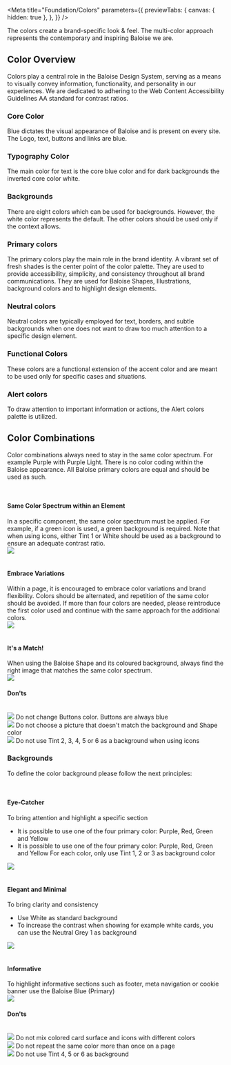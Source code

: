 
<Meta
  title="Foundation/Colors"
  parameters={{
    previewTabs: {
      canvas: { hidden: true },
    },
  }}
/>

<Banner label="Colors" section="Foundation" color="purple" puzzle />

<Lead>
  The colors create a brand-specific look & feel. The multi-color approach represents the contemporary and inspiring
  Baloise we are.
</Lead>

## Color Overview

Colors play a central role in the Baloise Design System, serving as a means to visually convey information,
functionality, and personality in our experiences.
We are dedicated to adhering to the Web Content Accessibility Guidelines AA standard for contrast ratios.

### Core Color

Blue dictates the visual appearance of Baloise and is present on every site. The Logo, text, buttons and links are blue.

<ColorCards>
  <ColorCard background color="alias.primary" />
</ColorCards>

### Typography Color

The main color for text is the core blue color and for dark backgrounds the inverted core color white.

<ColorCards>
  <ColorCard background color="alias.primary" />
  <ColorCard background color="base.white" />
</ColorCards>

### Backgrounds

There are eight colors which can be used for backgrounds.
However, the white color represents the default. The other colors should be used only if the context allows.

<ColorCards>
  <ColorCard background color="base.white" />
  <ColorCard background color="base.grey.1" />
  <ColorCard background color="base.grey.3" />
  <ColorCard background color="alias.primary" />
</ColorCards>

<ColorCards>
  <ColorCard background color="alias.green" />
  <ColorCard background color="alias.purple" />
  <ColorCard background color="alias.red" />
  <ColorCard background color="alias.yellow" />
</ColorCards>

### Primary colors

The primary colors play the main role in the brand identity. A vibrant set of fresh shades is the center point of the color palette. They are used to provide accessibility, simplicity, and consistency throughout all brand communications. They are used for Baloise Shapes, Illustrations, background colors and to highlight design elements.

<ColorCardRow color="base.green" />
<ColorCardRow color="base.purple" />
<ColorCardRow color="base.red" />
<ColorCardRow color="base.yellow" />

### Neutral colors

Neutral colors are typically employed for text, borders, and subtle backgrounds when one does not want to draw too much attention to a specific design element.

<ColorCardRow color="base.grey" />

### Functional Colors

These colors are a functional extension of the accent color and are meant to be used only for specific cases and situations.

<ColorCardRow color="base.primary" />
<ColorCardRow color="base.light-blue" />

### Alert colors

To draw attention to important information or actions, the Alert colors palette is utilized.

<ColorCardRow color="base.info" />
<ColorCardRow color="base.success" />
<ColorCardRow color="base.warning" />
<ColorCardRow color="base.danger" />

## Color Combinations

Color combinations always need to stay in the same color spectrum. For example Purple with Purple Light. There is no color coding within the Baloise appearance. All Baloise primary colors are equal and should be
used as such.


<br />
<div className="sb-unstyled grid">
  <div className="col is-4">
    <h4 className="title text-medium m-none">Same Color Spectrum within an Element</h4>
    <span>
      In a specific component, the same color spectrum must be applied. For example, if a green icon is used, a green
      background is required. Note that when using icons, either Tint 1 or White should be used as a background to
      ensure an adequate contrast ratio.
    </span>
  </div>
  <div className="col is-8">
    <img src={ColorCombinations} />
  </div>
</div>

<br />
<div className="sb-unstyled grid">
  <div className="col is-4">
    <h4 className="title text-medium m-none">Embrace Variations</h4>
    <span>
      Within a page, it is encouraged to embrace color variations and brand flexibility. Colors should be alternated,
      and repetition of the same color should be avoided. If more than four colors are needed, please reintroduce the
      first color used and continue with the same approach for the additional colors.
    </span>
  </div>
  <div className="col is-8">
    <img src={ColorCombinations2} />
  </div>
</div>

<br />
<div className="sb-unstyled grid">
  <div className="col is-4">
    <h4 className="title text-medium m-none">It's a Match!</h4>
    <span>
      When using the Baloise Shape and its coloured background, always find the right image that matches the same color
      spectrum.
    </span>
  </div>
  <div className="col is-8">
    <img src={ColorCombinations3} />
  </div>
</div>

#### Don'ts


<br />
<div className="sb-unstyled grid">
  <div className="col is-4">
    <img src={ColorCombinations4} />
    <span>Do not change Buttons color. Buttons are always blue</span>
  </div>
  <div className="col is-4">
    <img src={ColorCombinations5} />
    <span>Do not choose a picture that doesn't match the background and Shape color</span>
  </div>
  <div className="col is-4">
    <img src={ColorCombinations6} />
    <span>Do not use Tint 2, 3, 4, 5 or 6 as a background when using icons</span>
  </div>
</div>

### Backgrounds

To define the color background please follow the next principles:


<br />
<div className="sb-unstyled grid">
  <div className="col is-4">
    <h4 className="title text-medium m-none">Eye-Catcher</h4>
    <span>
      To bring attention and highlight a specific section
      <ul>
        <li>It is possible to use one of the four primary color: Purple, Red, Green and Yellow</li>
        <li>
          It is possible to use one of the four primary color: Purple, Red, Green and Yellow For each color, only use
          Tint 1, 2 or 3 as background color
        </li>
      </ul>
    </span>
  </div>
  <div className="col is-8">
    <img src={Backgrounds1} />
  </div>
</div>

<br />
<div className="sb-unstyled grid">
  <div className="col is-4">
    <h4 className="title text-medium m-none">Elegant and Minimal</h4>
    <span>
      To bring clarity and consistency
      <ul>
        <li>Use White as standard background</li>
        <li>
          To increase the contrast when showing for example white cards, you can use the Neutral Grey 1 as background
        </li>
      </ul>
    </span>
  </div>
  <div className="col is-8">
    <img src={Backgrounds2} />
  </div>
</div>

<br />
<div className="sb-unstyled grid">
  <div className="col is-4">
    <h4 className="title text-medium m-none">Informative</h4>
    <span>
      To highlight informative sections such as footer, meta navigation or cookie banner use the Baloise Blue (Primary)
    </span>
  </div>
  <div className="col is-8">
    <img src={Backgrounds3} />
  </div>
</div>

#### Don'ts


<br />
<div className="sb-unstyled grid">
  <div className="col is-4">
    <img src={Backgrounds4} />
    <span>Do not mix colored card surface and icons with different colors</span>
  </div>
  <div className="col is-4">
    <img src={Backgrounds5} />
    <span>Do not repeat the same color more than once on a page</span>
  </div>
  <div className="col is-4">
    <img src={Backgrounds6} />
    <span>Do not use Tint 4, 5 or 6 as background</span>
  </div>
</div>

<Footer>
  <LinkCards>
    <LinkCard
      pageTitle="Tokens/Overview"
      description="Design tokens serve as the definitive source for naming and storing design choices."
    />
    <LinkCard
      pageTitle="CSS Utilities/Background/Background Colors"
      description="Select from a range of colors for the background of an element"
    />
    <LinkCard
      pageTitle="CSS Utilities/Typography/Text Colors"
      description=" Diverse color palettes available for the text of an element"
    />
    <LinkCard
      pageTitle="CSS Utilities/Border/Border Colors"
      description="Diverse color palettes available for element borders"
    />
  </LinkCards>
</Footer>
